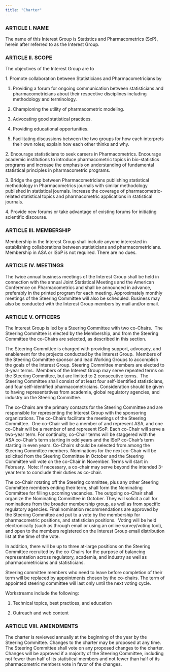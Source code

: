 ```yaml
---
title: "Charter"
---
```


### ARTICLE I. NAME

The name of this Interest Group is Statistics and Pharmacometrics (SxP), herein after referred to as the Interest Group.

### ARTICLE II. SCOPE

The objectives of the Interest Group are to

1\. Promote collaboration between Statisticians and Pharmacometricians by

1.  Providing a forum for ongoing communication between statisticians and pharmacometricians about their respective disciplines including methodology and terminology.

2.  Championing the utility of pharmacometric modeling.

3.  Advocating good statistical practices.

4.  Providing educational opportunities.

5.  Facilitating discussions between the two groups for how each interprets their own roles; explain how each other thinks and why.

2\. Encourage statisticians to seek careers in Pharmacometrics. Encourage academic institutions to introduce pharmacometric topics in bio-statistics programs and increase the emphasis on understanding of fundamental statistical principles in pharmacometric programs.

3\. Bridge the gap between Pharmacometricians publishing statistical methodology in Pharmacometrics journals with similar methodology published in statistical journals. Increase the coverage of pharmacometric-related statistical topics and pharmacometric applications in statistical journals.

4\. Provide new forums or take advantage of existing forums for initiating scientific discourse.

### ARTICLE III. MEMBERSHIP

Membership in the Interest Group shall include anyone interested in establishing collaborations between statisticians and pharmacometricians. Membership in ASA or ISoP is not required. There are no dues.

### ARTICLE IV. MEETINGS

The twice annual business meetings of the Interest Group shall be held in connection with the annual Joint Statistical Meetings and the American Conference on Pharmacometrics and shall be announced in advance, preferably in the printed program for each meeting. Approximately monthly meetings of the Steering Committee will also be scheduled. Business may also be conducted with the Interest Group members by mail and/or email.

### ARTICLE V. OFFICERS

The Interest Group is led by a Steering Committee with two co-Chairs.  The Steering Committee is elected by the Membership, and from the Steering Committee the co-Chairs are selected, as described in this section. 

The Steering Committee is charged with providing support, advocacy, and enablement for the projects conducted by the Interest Group.  Members of the Steering Committee sponsor and lead Working Groups to accomplish the goals of the Interest Group. Steering Committee members are elected to 3-year terms.  Members of the Interest Group may serve repeated terms on the Steering Committee, but are limited to 2 consecutive terms.  The Steering Committee shall consist of at least four self-identified statisticians, and four self-identified pharmacometricians. Consideration should be given to having representatives from academia, global regulatory agencies, and industry on the Steering Committee.

The co-Chairs are the primary contacts for the Steering Committee and are responsible for representing the Interest Group with the sponsoring organizations. The co-Chairs facilitate the meetings of the Steering Committee.  One co-Chair will be a member of and represent ASA, and one co-Chair will be a member of and represent ISoP. Each co-Chair will serve a two-year term. For continuity, co-Chair terms will be staggered with the ASA co-Chair's term starting in odd years and the ISoP co-Chair's term starting in even years. Co-Chairs should be selected from among the Steering Committee members. Nominations for the next co-Chair will be solicited from the Steering Committee in October and the Steering Committee will vote on the co-Chair in November. Terms will start in February.  Note: if necessary, a co-chair may serve beyond the intended 3-year term to conclude their duties as co-chair.

The co-Chair rotating off the Steering committee, plus any other Steering Committee members ending their term, shall form the Nominating Committee for filling upcoming vacancies. The outgoing co-Chair shall organize the Nominating Committee in October. They will solicit a call for nominations from the broader membership group, as well as from specific regulatory agencies. Final nomination recommendations are approved by the Steering Committee and put to a vote by the membership for pharmacometric positions, and statistician positions.  Voting will be held electronically (such as through email or using an online survey/voting tool), and open to the members registered on the Interest Group email distribution list at the time of the vote. 

In addition, there will be up to three at-large positions on the Steering Committee recruited by the co-Chairs for the purpose of balancing representation across regulatory, academia, and industry as well as pharmacometricians and statisticians.

Steering committee members who need to leave before completion of their term will be replaced by appointments chosen by the co-chairs. The term of appointed steering committee will last only until the next voting cycle.

Workstreams include the following:

1.  Technical topics, best practices, and education

2.  Outreach and web content

### ARTICLE VIII. AMENDMENTS

The charter is reviewed annually at the beginning of the year by the Steering Committee. Changes to the charter may be proposed at any time. The Steering Committee shall vote on any proposed changes to the charter. Changes will be approved if a majority of the Steering Committee, including not fewer than half of its statistical members and not fewer than half of its pharmacometric members vote in favor of the changes. 

